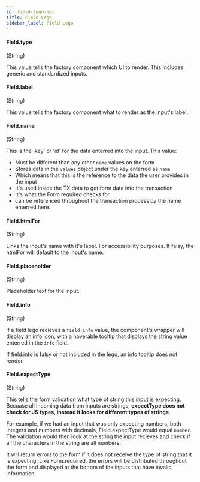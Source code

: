 ```yaml
---
id: field-lego-api
title: Field Lego 
sidebar_label: Field Lego
---
```


#### Field.type

(String)

This value tells the factory component which UI to render. This includes generic and standardized inputs. 

#### Field.label

(String)

This value tells the factory component what to render as the input's label. 

#### Field.name

(String)

This is the 'key' or 'id' for the data enterred into the input. This value: 

- Must be different than any other ``name`` values on the form
- Stores data in the ``values`` object under the key enterred as ``name``
- Which means that this is the reference to the data the user provides in the input
- It's used inside the TX data to get form data into the transaction
- It's what the Form.required checks for 
- can be referenced throughout the transaction process by the name enterred here. 

#### Field.htmlFor

(String)

Links the input's name with it's label. For accessibility purposes. If falsy, the htmlFor will default to the input's name. 

#### Field.placeholder

(String)

Placeholder text for the input. 

#### Field.info

(String)

if a field lego recieves a ``field.info`` value, the component's wrapper will display an info icon, with a hoverable tooltip that displays the string value enterred in the ``info`` field. 

If field.info is falsy or not included in the lego, an info tooltip does not render. 

#### Field.expectType

(String)

This tells the form validation what type of string this input is expecting. Becuase all incoming data from inputs are strings, **expectType does not check for JS types, instead it looks for different types of strings**. 

For example, if we had an input that was only expecting numbers, both integers and numbers with decimals, Field.expectType would equal ``number``. The validation would then look at the string the input recieves and check if all the characters in the string are all numbers. 

It will return errors to the form if it does not receive the type of string that it is expecting. Like Form.required, the errors will be distributed throughout the form and displayed at the bottom of the inputs that have invalid information. 


